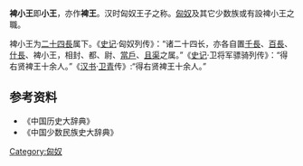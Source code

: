 {{noteTA
|1=zh-hans:单于; zh-hant:單于;
}}
'''裨小王'''即'''小王'''，亦作'''裨王'''。汉时匈奴王子之称。[[匈奴|匈奴]]及其它少数族或有設裨小王之職。
 
裨小王为[[二十四長|二十四長]]属下。《[[史记|史记]]·匈奴列传》：“诸二十四长，亦各自置[[千長|千長]]、[[百長|百長]]、[[什長|什長]]、裨小王，相封、都、尉、[[當戶|當戶]]、[[且渠|且渠]]之属。”《[[史记|史记]]·卫将军骠骑列传》：“得右贤裨王十余人。”《[[汉书|汉书]]·[[卫青|卫青]]传》:“得右贤裨王十余人。”
      
==参考资料==
* 《中国历史大辞典》
* 《中国少数民族史大辞典》
[[Category:匈奴|Category:匈奴]]